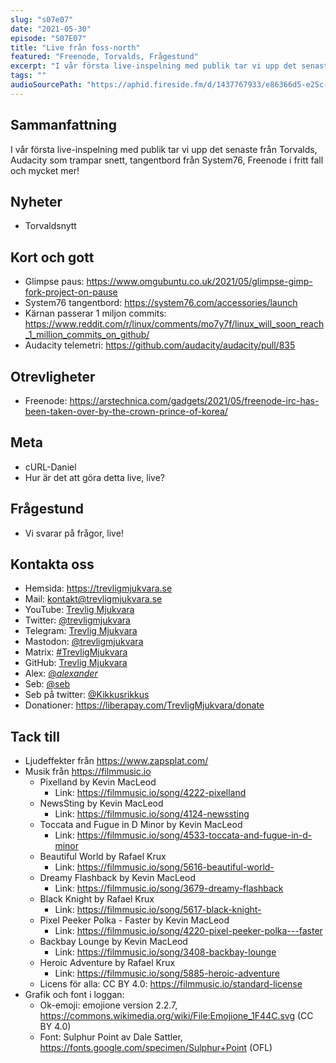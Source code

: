 ```yaml
---
slug: "s07e07"
date: "2021-05-30"
episode: "S07E07"
title: "Live från foss-north"
featured: "Freenode, Torvalds, Frågestund"
excerpt: "I vår första live-inspelning med publik tar vi upp det senaste från Torvalds, Audacity som trampar snett, tangentbordfrån System76, Freenode i fritt fall och mycket mer!"
tags: ""
audioSourcePath: "https://aphid.fireside.fm/d/1437767933/e86366d5-e25c-4aab-9a13-33b7144ac160/6ff58246-31b3-451b-9c41-50307c436b5a.mp3"
---
```


## Sammanfattning
I vår första live-inspelning med publik tar vi upp det senaste från Torvalds, Audacity som trampar snett, tangentbord från System76, Freenode i fritt fall och mycket mer!

## Nyheter

- Torvaldsnytt

## Kort och gott

- Glimpse paus: https://www.omgubuntu.co.uk/2021/05/glimpse-gimp-fork-project-on-pause
- System76 tangentbord: https://system76.com/accessories/launch
- Kärnan passerar 1 miljon commits: https://www.reddit.com/r/linux/comments/mo7y7f/linux_will_soon_reach_1_million_commits_on_github/
- Audacity telemetri: https://github.com/audacity/audacity/pull/835

## Otrevligheter

- Freenode: https://arstechnica.com/gadgets/2021/05/freenode-irc-has-been-taken-over-by-the-crown-prince-of-korea/

## Meta

- cURL-Daniel
- Hur är det att göra detta live, live?

## Frågestund

- Vi svarar på frågor, live!

## Kontakta oss

- Hemsida: https://trevligmjukvara.se
- Mail: kontakt@trevligmjukvara.se
- YouTube: [Trevlig Mjukvara](https://www.youtube.com/channel/UCRVmpkj-XM6UhUCjGiL3hhQ)
- Twitter: [@trevligmjukvara](https://twitter.com/trevligmjukvara)
- Telegram: [Trevlig Mjukvara](https://t.me/trevligmjukvara)
- Mastodon: [@trevligmjukvara](https://mastodon.linuxkompis.se/@trevligmjukvara)
- Matrix: [#TrevligMjukvara](https://matrix.to/#/%23TrevligMjukvara:matrix.org)
- GitHub: [Trevlig Mjukvara](https://github.com/trevligmjukvara)
- Alex: [@_alexander_](https://mastodon.online/@_alexander_)
- Seb: [@seb](https://social.gelotte.dev/@seb)
- Seb på twitter: [@Kikkusrikkus](https://twitter.com/Kikkusrikkus)
- Donationer: https://liberapay.com/TrevligMjukvara/donate

## Tack till

- Ljudeffekter från https://www.zapsplat.com/
- Musik från https://filmmusic.io
  - Pixelland by Kevin MacLeod
    - Link: https://filmmusic.io/song/4222-pixelland
  - NewsSting by Kevin MacLeod
    - Link: https://filmmusic.io/song/4124-newssting
  - Toccata and Fugue in D Minor by Kevin MacLeod
    - Link: https://filmmusic.io/song/4533-toccata-and-fugue-in-d-minor
  - Beautiful World by Rafael Krux
    - Link: https://filmmusic.io/song/5616-beautiful-world-
  - Dreamy Flashback by Kevin MacLeod
    - Link: https://filmmusic.io/song/3679-dreamy-flashback
  - Black Knight by Rafael Krux
    - Link: https://filmmusic.io/song/5617-black-knight-
  - Pixel Peeker Polka - Faster by Kevin MacLeod
    - Link: https://filmmusic.io/song/4220-pixel-peeker-polka---faster
  - Backbay Lounge by Kevin MacLeod
    - Link: https://filmmusic.io/song/3408-backbay-lounge
  - Heroic Adventure by Rafael Krux
    - Link: https://filmmusic.io/song/5885-heroic-adventure
  - Licens för alla: CC BY 4.0: https://filmmusic.io/standard-license
- Grafik och font i loggan:
  - Ok-emoji: emojione version 2.2.7, https://commons.wikimedia.org/wiki/File:Emojione_1F44C.svg (CC BY 4.0)
  - Font: Sulphur Point av Dale Sattler, https://fonts.google.com/specimen/Sulphur+Point (OFL)
